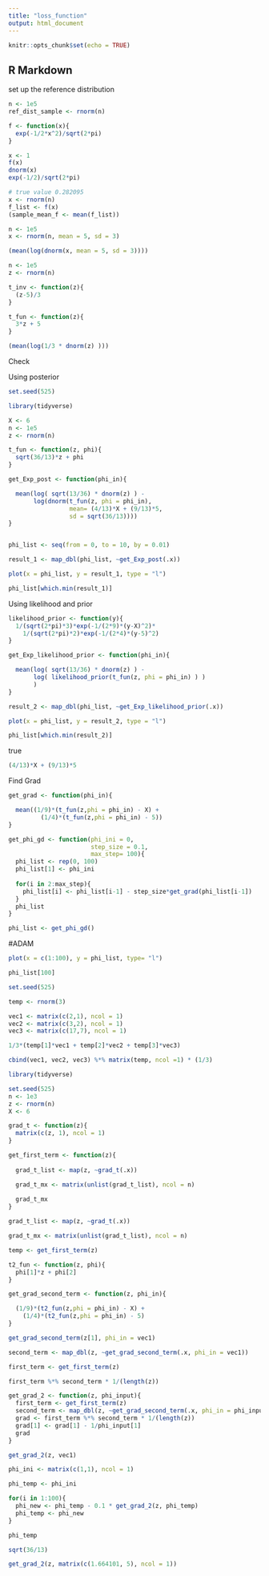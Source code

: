 ```yaml
---
title: "loss_function"
output: html_document
---
```


```r
knitr::opts_chunk$set(echo = TRUE)
```

## R Markdown

set up the reference distribution
```r
n <- 1e5
ref_dist_sample <- rnorm(n)

```

```r
f <- function(x){
  exp(-1/2*x^2)/sqrt(2*pi)
}
```

```r
x <- 1
f(x)
dnorm(x)
exp(-1/2)/sqrt(2*pi)
```
```r
# true value 0.282095
x <- rnorm(n)
f_list <- f(x)
(sample_mean_f <- mean(f_list))
```

```r
n <- 1e5
x <- rnorm(n, mean = 5, sd = 3)

(mean(log(dnorm(x, mean = 5, sd = 3))))
```

```r
n <- 1e5
z <- rnorm(n)

t_inv <- function(z){
  (z-5)/3
}

t_fun <- function(z){
  3*z + 5
}

(mean(log(1/3 * dnorm(z) )))

```
Check

Using posterior
```r
set.seed(525)

library(tidyverse)

X <- 6
n <- 1e5
z <- rnorm(n)

t_fun <- function(z, phi){
  sqrt(36/13)*z + phi
}

get_Exp_post <- function(phi_in){

  mean(log( sqrt(13/36) * dnorm(z) ) -
       log(dnorm(t_fun(z, phi = phi_in),
                 mean= (4/13)*X + (9/13)*5,
                 sd = sqrt(36/13))))
}


phi_list <- seq(from = 0, to = 10, by = 0.01)

result_1 <- map_dbl(phi_list, ~get_Exp_post(.x))
```

```r
plot(x = phi_list, y = result_1, type = "l")
```
```r
phi_list[which.min(result_1)]
```
Using likelihood and prior
```r
likelihood_prior <- function(y){
  1/(sqrt(2*pi)*3)*exp(-1/(2*9)*(y-X)^2)*
    1/(sqrt(2*pi)*2)*exp(-1/(2*4)*(y-5)^2)
}
```

```r
get_Exp_likelihood_prior <- function(phi_in){

  mean(log( sqrt(13/36) * dnorm(z) ) -
       log( likelihood_prior(t_fun(z, phi = phi_in) ) )
       )
}
```

```r
result_2 <- map_dbl(phi_list, ~get_Exp_likelihood_prior(.x))
```

```r
plot(x = phi_list, y = result_2, type = "l")
```

```r
phi_list[which.min(result_2)]
```

true
```r
(4/13)*X + (9/13)*5
```

Find Grad
```r
get_grad <- function(phi_in){

  mean((1/9)*(t_fun(z,phi = phi_in) - X) +
         (1/4)*(t_fun(z,phi = phi_in) - 5))
}

```

```r
get_phi_gd <- function(phi_ini = 0,
                       step_size = 0.1,
                       max_step= 100){
  phi_list <- rep(0, 100)
  phi_list[1] <- phi_ini
  
  for(i in 2:max_step){
    phi_list[i] <- phi_list[i-1] - step_size*get_grad(phi_list[i-1])
  }
  phi_list
}
```

```r
phi_list <- get_phi_gd()
```
#ADAM

```r
plot(x = c(1:100), y = phi_list, type= "l")
```
```r
phi_list[100]
```

```r
set.seed(525)

temp <- rnorm(3)

vec1 <- matrix(c(2,1), ncol = 1)
vec2 <- matrix(c(3,2), ncol = 1)
vec3 <- matrix(c(17,7), ncol = 1)

1/3*(temp[1]*vec1 + temp[2]*vec2 + temp[3]*vec3)

cbind(vec1, vec2, vec3) %*% matrix(temp, ncol =1) * (1/3)
```

```r
library(tidyverse)

set.seed(525)
n <- 1e3
z <- rnorm(n)
X <- 6
```

```r
grad_t <- function(z){
  matrix(c(z, 1), ncol = 1)
}
```

```r
get_first_term <- function(z){
  
  grad_t_list <- map(z, ~grad_t(.x))

  grad_t_mx <- matrix(unlist(grad_t_list), ncol = n)
  
  grad_t_mx
}
```

```r
grad_t_list <- map(z, ~grad_t(.x))

grad_t_mx <- matrix(unlist(grad_t_list), ncol = n)
```

```r
temp <- get_first_term(z)
```

```r
t2_fun <- function(z, phi){
  phi[1]*z + phi[2]
}
```

```r
get_grad_second_term <- function(z, phi_in){

  (1/9)*(t2_fun(z,phi = phi_in) - X) +
    (1/4)*(t2_fun(z,phi = phi_in) - 5)
}

```

```r
get_grad_second_term(z[1], phi_in = vec1)
```

```r
second_term <- map_dbl(z, ~get_grad_second_term(.x, phi_in = vec1))
```

```r
first_term <- get_first_term(z)
```

```r
first_term %*% second_term * 1/(length(z))
```


```r
get_grad_2 <- function(z, phi_input){
  first_term <- get_first_term(z)
  second_term <- map_dbl(z, ~get_grad_second_term(.x, phi_in = phi_input))
  grad <- first_term %*% second_term * 1/(length(z))
  grad[1] <- grad[1] - 1/phi_input[1]
  grad
}
```

```r
get_grad_2(z, vec1)
```

```r
phi_ini <- matrix(c(1,1), ncol = 1)

phi_temp <- phi_ini

for(i in 1:100){
  phi_new <- phi_temp - 0.1 * get_grad_2(z, phi_temp)
  phi_temp <- phi_new
}

phi_temp
```

```r
sqrt(36/13)
```

```r
get_grad_2(z, matrix(c(1.664101, 5), ncol = 1))
```

















